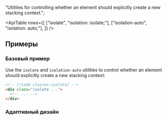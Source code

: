 
  "Utilities for controlling whether an element should explicitly create a new stacking context.";

<ApiTable
  rows={[
    ["isolate", "isolation: isolate;"],
    ["isolation-auto", "isolation: auto;"],
  ]}
/>

## Примеры

### Базовый пример

Use the `isolate` and `isolation-auto` utilities to control whether an element should explicitly create a new stacking context:

```html
<!-- [!code classes:isolate] -->
<div class="isolate ...">
  <!-- ... -->
</div>
```

### Адаптивный дизайн

<ResponsiveDesign property="isolation" defaultClass="isolate" featuredClass="isolation-auto" />
